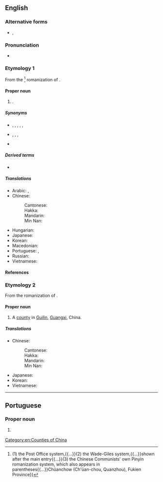 ==English==
{{wikipedia}}
{{commonscat}}

===Alternative forms===
* {{q|from [[Wade-Giles|Wade–Giles]]}} {{l|en|Ch'uan-chou}}, {{l|en|Ch'üan-chou}}

===Pronunciation===
* {{IPA|en|/ˈt͡ʃwɑnˈd͡ʒoʊ/}}

===Etymology 1===
From the {{bor|en|cmn-pinyin|-}}<ref>{{cite-book
|en
|year=1972
|last=Shabad
|first=Theodore
|chapter=Index
|title=China's Changing Map
|url=https://archive.org/details/chinaschangingma0000unse/
|location=[[New York]]
|publisher={{w|Frederick A. Praeger}}
|lccn=71-178868
|oclc=482667885
|pages=345, 348
|pageurl=https://archive.org/details/chinaschangingma0000unse/page/348/
|text=Chinese place names are listed in three common spelling styles:{{...}}(1) the Post Office system,{{...}}(2) the Wade-Giles system,{{...}}shown after the main entry{{...}}(3) the Chinese Communists' own Pinyin romanization system, which also appears in parentheses{{...}}Chüanchow (Ch'üan-chou, Quanzhou), Fukien Province}}</ref> romanization of {{der|en|cmn|-}} {{zh-m|泉州|note=literally “[[spring]] [[prefecture]]”}}.

====Proper noun====
{{en-proper noun}}

# {{place|en|prefecture-level city|in southeastern|p/Fujian|c/China}}.

=====Synonyms=====
* {{l|en|Zeitoun}}, {{l|en|Zaitun}}, {{l|en|Zayton}}, {{l|en|Zaytun}}, {{l|en|Zaytoun}}, {{l|en|Zeytoun}}
* {{l|en|Chinchew}}, {{l|en|Chinchu}}, {{l|en|Chin-chiu}}, {{l|en|Tsuan-tsiu}}
* {{l|en|Chuanchow}}

=====Derived terms=====
* {{l|en|Quanzhounese}}

=====Translations=====
{{trans-top|a city of China}}
* Arabic: {{t|ar|تْشْيُوَانْتْشُو|m|tr=tšyuwantšū}}, {{t|ar|تْشْيُوَانْجُو|m|tr=tšyuwanjū}}
* Chinese:
*: Cantonese: {{t|yue|泉州|tr=cyun4 zau1}}
*: Hakka: {{t|hak|泉州|tr=Chhièn-chû}}
*: Mandarin: {{t+|cmn|泉州|tr=Quánzhōu}}
*: Min Nan: {{t+|nan|泉州|tr=Choân-chiu}}
{{trans-mid}}
* Hungarian: {{t|hu|Csüancsou}}
* Japanese: {{t+|ja|泉州|tr=せんしゅう, Senshū}}
* Korean: {{t|ko|^취안저우}}
* Macedonian: {{t|mk|Чи́енџоу|n}}
* Portuguese: {{t|pt|Chincheu|f}}, {{t|pt|Quanzhou|f}}
* Russian: {{t|ru|Цюаньчжо́у|m}}
* Vietnamese: {{t|vi|Tuyền Châu}}
{{trans-bottom}}

====References====
<references/>

===Etymology 2===
From the {{bor|en|cmn-pinyin|-}} romanization of {{der|en|cmn|-}} {{zh-m|全州|note=literally “[[round]] [[prefecture]]”}}.

====Proper noun====
{{en-proper noun}}

# A [[county]] in [[Guilin]], [[Guangxi]], China.

=====Translations=====
{{trans-top|a county of Guangxi, China}}
* Chinese:
*: Cantonese: {{t|yue|全州|tr=cyun4 zau1}}
*: Hakka: {{t|hak|全州|tr=Chhiòn-chû}}
*: Mandarin: {{t+|cmn|全州|tr=Quánzhōu}}
*: Min Nan: {{t|nan|全州|tr=Choân-chiu}}
{{trans-mid}}
* Japanese: {{t|ja|全州|tr=ぜんしゅう, Zenshū}}
* Korean: {{t+|ko|^전주}}
* Vietnamese: {{t|vi|Toàn Châu}}
{{trans-bottom}}

[[Category:en:Counties of China]]

----

==Portuguese==

===Proper noun===
{{pt-proper noun|f}}

# {{place|pt|city|province/Fujian|c/China|t1=Quanzhou}}
#: {{syn|pt|Chincheu}}